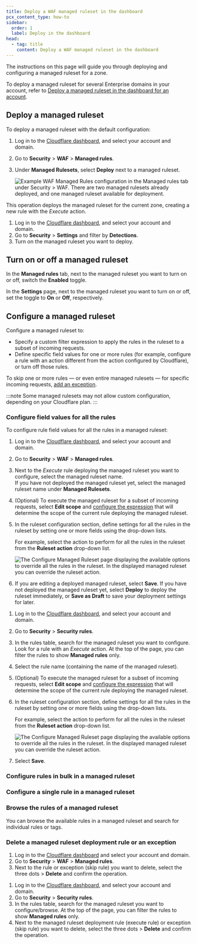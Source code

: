 ```yaml
---
title: Deploy a WAF managed ruleset in the dashboard
pcx_content_type: how-to
sidebar:
  order: 1
  label: Deploy in the dashboard
head:
  - tag: title
    content: Deploy a WAF managed ruleset in the dashboard
---
```



The instructions on this page will guide you through deploying and configuring a managed ruleset for a zone.

To deploy a managed ruleset for several Enterprise domains in your account, refer to [Deploy a managed ruleset in the dashboard for an account](/waf/account/managed-rulesets/deploy-dashboard/).

## Deploy a managed ruleset

To deploy a managed ruleset with the default configuration:

<Tabs syncKey="dashNewNav"> <TabItem label="Old dashboard">

1. Log in to the [Cloudflare dashboard](https://dash.cloudflare.com/), and select your account and domain.

2. Go to **Security** > **WAF** > **Managed rules**.

3. Under **Managed Rulesets**, select **Deploy** next to a managed ruleset.

   ![Example WAF Managed Rules configuration in the Managed rules tab under Security > WAF. There are two managed rulesets already deployed, and one managed ruleset available for deployment.](~/assets/images/waf/waf-managed-rules-tab.png)

This operation deploys the managed ruleset for the current zone, creating a new rule with the _Execute_ action.

</TabItem> <TabItem label="New dashboard" icon="rocket">

1. Log in to the [Cloudflare dashboard](https://dash.cloudflare.com), and select your account and domain.
2. Go to **Security** > **Settings** and filter by **Detections**.
3. Turn on the managed ruleset you want to deploy.

</TabItem> </Tabs>

## Turn on or off a managed ruleset

<Tabs syncKey="dashNewNav"> <TabItem label="Old dashboard">

In the **Managed rules** tab, next to the managed ruleset you want to turn on or off, switch the **Enabled** toggle.

</TabItem> <TabItem label="New dashboard" icon="rocket">

In the **Settings** page, next to the managed ruleset you want to turn on or off, set the toggle to **On** or **Off**, respectively.

</TabItem> </Tabs>

## Configure a managed ruleset

Configure a managed ruleset to:

- Specify a custom filter expression to apply the rules in the ruleset to a subset of incoming requests.
- Define specific field values for one or more rules (for example, configure a rule with an action different from the action configured by Cloudflare), or turn off those rules.

To skip one or more rules — or even entire managed rulesets — for specific incoming requests, [add an exception](/waf/managed-rules/waf-exceptions/).

:::note
Some managed rulesets may not allow custom configuration, depending on your Cloudflare plan.
:::

### Configure field values for all the rules

To configure rule field values for all the rules in a managed ruleset:

<Tabs syncKey="dashNewNav"> <TabItem label="Old dashboard">

1. Log in to the [Cloudflare dashboard](https://dash.cloudflare.com/), and select your account and domain.

2. Go to **Security** > **WAF** > **Managed rules**.

3. Next to the _Execute_ rule deploying the managed ruleset you want to configure, select the managed ruleset name.<br/> If you have not deployed the managed ruleset yet, select the managed ruleset name under **Managed Rulesets**.

4. (Optional) To execute the managed ruleset for a subset of incoming requests, select **Edit scope** and [configure the expression](/ruleset-engine/rules-language/expressions/edit-expressions/) that will determine the scope of the current rule deploying the managed ruleset.

5. In the ruleset configuration section, define settings for all the rules in the ruleset by setting one or more fields using the drop-down lists.

   For example, select the action to perform for all the rules in the ruleset from the **Ruleset action** drop-down list.

   ![The Configure Managed Ruleset page displaying the available options to override all the rules in the ruleset. In the displayed managed ruleset you can override the ruleset action.](~/assets/images/waf/waf-configure-ruleset.png)

6. If you are editing a deployed managed ruleset, select **Save**. If you have not deployed the managed ruleset yet, select **Deploy** to deploy the ruleset immediately, or **Save as Draft** to save your deployment settings for later.

</TabItem> <TabItem label="New dashboard" icon="rocket">

1. Log in to the [Cloudflare dashboard](https://dash.cloudflare.com), and select your account and domain.

2. Go to **Security** > **Security rules**.

3. In the rules table, search for the managed ruleset you want to configure. Look for a rule with an _Execute_ action. At the top of the page, you can filter the rules to show **Managed rules** only.

4. Select the rule name (containing the name of the managed ruleset).

5. (Optional) To execute the managed ruleset for a subset of incoming requests, select **Edit scope** and [configure the expression](/ruleset-engine/rules-language/expressions/edit-expressions/) that will determine the scope of the current rule deploying the managed ruleset.

6. In the ruleset configuration section, define settings for all the rules in the ruleset by setting one or more fields using the drop-down lists.

   For example, select the action to perform for all the rules in the ruleset from the **Ruleset action** drop-down list.

   ![The Configure Managed Ruleset page displaying the available options to override all the rules in the ruleset. In the displayed managed ruleset you can override the ruleset action.](~/assets/images/waf/waf-configure-ruleset.png)

7. Select **Save**.

</TabItem> </Tabs>

### Configure rules in bulk in a managed ruleset

<Tabs syncKey="dashNewNav"> <TabItem label="Old dashboard">

<Render file="managed-rules-browse-zone" />

<Render file="managed-ruleset-configure-rules-in-bulk" />

</TabItem> <TabItem label="New dashboard" icon="rocket">

<Render file="managed-rules-browse-zone-new-nav" />

<Render file="managed-ruleset-configure-rules-in-bulk" />

</TabItem> </Tabs>

### Configure a single rule in a managed ruleset

<Tabs syncKey="dashNewNav"> <TabItem label="Old dashboard">

<Render file="managed-rules-browse-zone" />

<Render file="managed-ruleset-configure-single-rule" />

</TabItem> <TabItem label="New dashboard" icon="rocket">

<Render file="managed-rules-browse-zone-new-nav" />

<Render file="managed-ruleset-configure-single-rule" />

</TabItem> </Tabs>

### Browse the rules of a managed ruleset

You can browse the available rules in a managed ruleset and search for individual rules or tags.

<Tabs syncKey="dashNewNav"> <TabItem label="Old dashboard">

<Render file="managed-rules-browse-zone" />

</TabItem> <TabItem label="New dashboard" icon="rocket">

<Render file="managed-rules-browse-zone-new-nav" />

</TabItem> </Tabs>

### Delete a managed ruleset deployment rule or an exception

<Tabs syncKey="dashNewNav"> <TabItem label="Old dashboard">

1. Log in to the [Cloudflare dashboard](https://dash.cloudflare.com/) and select your account and domain.
2. Go to **Security** > **WAF** > **Managed rules**.
3. Next to the rule or exception (skip rule) you want to delete, select the three dots > **Delete** and confirm the operation.

</TabItem> <TabItem label="New dashboard" icon="rocket">

1. Log in to the [Cloudflare dashboard](https://dash.cloudflare.com), and select your account and domain.
2. Go to **Security** > **Security rules**.
3. In the rules table, search for the managed ruleset you want to configure/browse. At the top of the page, you can filter the rules to show **Managed rules** only.
4. Next to the managed ruleset deployment rule (execute rule) or exception (skip rule) you want to delete, select the three dots > **Delete** and confirm the operation.

</TabItem> </Tabs>
